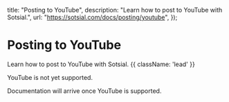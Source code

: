 
  title: "Posting to YouTube",
  description:
    "Learn how to post to YouTube with Sotsial.",
  url: "https://sotsial.com/docs/posting/youtube",
});

# Posting to YouTube

Learn how to post to YouTube with Sotsial. {{ className: 'lead' }}

<Note>
  YouTube is not yet supported.

  Documentation will arrive once YouTube is supported.
</Note>